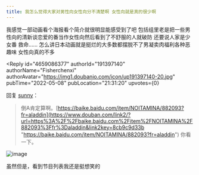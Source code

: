 ```yaml
---
title: 我怎么觉得大家对男性向女性向分不清楚啊 女性向就是真的很少啊
---
```



<Forum groupName="动画番剧" groupUrl="https://www.douban.com/group/596353/" archivedAt="2025-05-16T16:33:09.365Z">
  <Post
    id="266195270"
    title="我怎么觉得大家对男性向女性向分不清楚啊 女性向就是真的很少啊"
    url="https://www.douban.com/group/topic/266195270/?_spm_id=MTIxNTU4MDUw"
    pubTime="2022-05-11"
    highlightUserId="191397140"
  >
我感觉一部动画看个海报看个简介就很明显能感受到了吧
包括组里老是把一些男性向的清新谈恋爱的番当作女性向然后看到了不舒服的人就破防
还要说人家是少女番 救命......
怎么讲日本动画就是挺烂的大多数都摆脱不了男凝卖肉福利各种恶趣味
女性向真的不多

<Reply
  id="4659086377"
  authorId="191397140"
  authorName="Fisherchenxi"
  authorAvatar="https://img1.doubanio.com/icon/up191397140-20.jpg"
  pubTime="2022-05-08"
  pubLocation="21:31:20"
  upvotes={0}
>
回复 [sunny](https://www.douban.com/people/72275285/)：
> 倒A肯定算啊。[https://baike.baidu.com/item/NOITAMINA/882093?fr=aladdin](https://www.douban.com/link2/?url=https%3A%2F%2Fbaike.baidu.com%2Fitem%2FNOITAMINA%2F882093%3Ffr%3Daladdin&link2key=8cb9c9d33b "https://baike.baidu.com/item/NOITAMINA/882093?fr=aladdin") 你看一下。

![image](https://img9.doubanio.com/view/richtext/large/public/p348748144.jpg)

虽然但是，看到节目列表我还是挺想笑的
</Reply>
  </Post>
</Forum>
